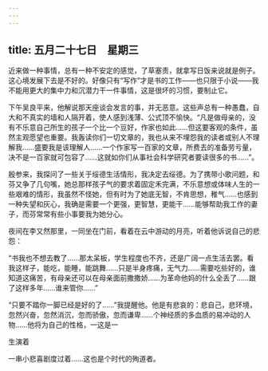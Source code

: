 ```yaml
---
---
---
```

title: 五月二十七日　星期三
---




近来做一种事情，总有一种不安定的感觉，了草塞责，就拿写日饭来说就是例子。这心境发展下去是不好的。好像只有“写作”才是书的工作——也只限于小说——我不能用更大的集中力和沉潜力干一件事情，这是很坏的习惯，要制止它。

下午吴良平来，他解说那天座谈会发言的事，并无恶意。这些声总有一种愚蠢，自大和不真实的墙和人隔开着，使人感到浅薄、公式顶不愉快。“凡是做母亲的，没有不乐意自己所生的孩子一个比一个豆好，作家也如此……但这要客观的条件，虽然主观愿望也重要。我轰读你们一切文章的，我也从来不埋怨我的读者或别人不理解我……盛要我是该理解人……一个作家写一百家的文章，所费去的准备劳亏量，决不是一百家就可包容了……这就如你们从事社会科学研究者要读很多的书……”。

殷参来，我探问了一些关于绥德生活情形，我决定去绥德。为了携带小歌问题，和芬又争了几句嘴，她总那样孩子气的要求着固定禾完满，不乐意想或体味人生的一些艰难的情形，我虽然不怪她，但有时为了她底无智，不肯思想，稚气……也感到一种失望和灰心，我确是需要一个更强，更智慧，更能干……能够帮助我工作的妻子，而芬常常有些小事要我为她分心。

夜间在李又然那里，一同坐在门前，看着在云中游动的月亮，听着他诉说自己的悲怨：

“书我也不想去教了……那太呆板，学生程度也不齐，还是广阔一点生活去罢。看我这样子，能吃，能睡，能跳舞……只是半身疼痛，无气力……需要吃些好的，谁知道这痛苦，有母亲还可以在母亲面前撒撒娇……为革命他妈的什么全丢了……跟了这样多年……谁来管你……”

“只要不踏你一脚已经是好的了……”我提醒他。他是有悲哀的：悲自己，悲环境，忽然兴奋，忽然消沉，忽而骄傲，忽而谦卑……个神经质的多血质的易冲动的人物……他将为自己的性格，一这是一

生演着

一串小悲喜剧度过着……这也是个时代的殉道者。